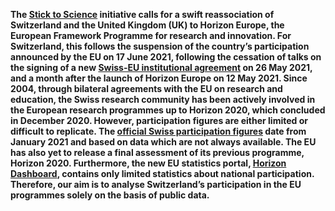__The [Stick to Science](https://stick-to-science.eu) initiative calls for a swift reassociation of Switzerland and the United Kingdom (UK) to Horizon Europe, the European Framework Programme for research and innovation.  For Switzerland, this follows the suspension of the country's participation announced by the EU on 17 June 2021, following the cessation of talks on the signing of a new [Swiss-EU institutional agreement](https://www.admin.ch/gov/en/start/documentation/media-releases.msg-id-83705.html) on 26 May 2021, and a month after the launch of Horizon Europe on 12 May 2021. Since 2004, through bilateral agreements with the EU on research and education, the Swiss research community has been actively involved in the European research programmes up to Horizon 2020, which concluded in December 2020. However, participation figures are either limited or difficult to replicate. The [official Swiss participation figures](https://www.sbfi.admin.ch/sbfi/en/home/research-and-innovation/international-cooperation-r-and-i/eu-framework-programmes-for-research/f-f-swiss-participation.html) date from January 2021 and based on data which are not always available. The EU has also yet to release a final assessment of its previous programme, Horizon 2020. Furthermore, the new EU statistics portal, [Horizon Dashboard](https://webgate.ec.europa.eu/dashboard), contains only limited statistics about national participation. Therefore, our aim is to analyse Switzerland's participation in the EU programmes solely on the basis of public data.__
